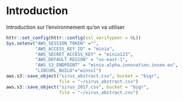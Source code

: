# Introduction {#intro}

Introduction sur l'environnement qu'on va utiliser

```r
httr::set_config(httr::config(ssl_verifypeer = 0L))
Sys.setenv("AWS_SESSION_TOKEN" ="",
           "AWS_ACCESS_KEY_ID" = "minio",
           "AWS_SECRET_ACCESS_KEY" = "minio123",
           "AWS_DEFAULT_REGION" = "us-east-1",
           "AWS_S3_ENDPOINT" = "minio.alpha.innovation.insee.eu",
           "LIBCURL_BUILD"="winssl")
aws.s3::save_object("sirus_abstract.csv", bucket = "bigr",
                    file = "~/sirus_abstract.csv")
aws.s3::save_object("sirus_2017.csv", bucket = "bigr",
                    file = "~/sirus_abstract.csv")
```

<!------

You can label chapter and section titles using `{#label}` after them, e.g., we can reference Chapter \@ref(intro). If you do not manually label them, there will be automatic labels anyway, e.g., Chapter \@ref(methods).

Figures and tables with captions will be placed in `figure` and `table` environments, respectively.

```r
par(mar = c(4, 4, .1, .1))
plot(pressure, type = 'b', pch = 19)
```

Reference a figure by its code chunk label with the `fig:` prefix, e.g., see Figure \@ref(fig:nice-fig). Similarly, you can reference tables generated from `knitr::kable()`, e.g., see Table \@ref(tab:nice-tab).

```r
knitr::kable(
  head(iris, 20), caption = 'Here is a nice table!',
  booktabs = TRUE
)
```

You can write citations, too. For example, we are using the **bookdown** package [@R-bookdown] in this sample book, which was built on top of R Markdown and **knitr** [@xie2015].
---->
